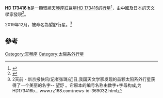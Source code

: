 {{Infobox Planet
| bgcolour = #A0B0FF
| name = HD 173416 b
| parent star = yes
| star = HD 173416
| planet = 
| constell = 天琴座
| RA = 
| DEC = 
| class = 
| discovery = yes
| discovery_ref = 
| discoverer = 
| discovered = 2009年
| discovery_method = 視向速度法<ref name="163news" />
| semimajor = 1.16 ±0.06 
| semiminor = 
| orbital_circ = 
| eccentricity = 0.21 ±0.04
| period = 323.6 ±2.2 
| inclination = 
| long_periastron = 
| time_periastron = 
| physical_characteristics = yes
| mean_radius = 
| density = 
| mass = 2.7 ±0.3 [[木星質量|''M''<sub>''J''</sub>]]
| single_temperature = 
}}
'''HD 173416 b'''是一顆環繞[[天琴座|天琴座]][[紅巨星|紅巨星]][[HD_173416|HD 173416]]的[[太陽系外行星|行星]]<ref name="planet">{{cite journal|url=http://www.raa-journal.org/raa/index.php/raa/article/viewFile/76/0901liuyj.pdf|title=A planetary companion orbiting the intermediate-mass G Giant HD 173416|journal=Research in Astron. Astrophys.|issue=1|pages=1-4|date=2009-01-12|access-date=2009-01-17|archive-date=2019-10-17|archive-url=https://web.archive.org/web/20191017034841/http://www.raa-journal.org/raa/index.php/raa/article/viewFile/76/0901liuyj.pdf|dead-url=no}}</ref>，由中國及日本的天文學家發現<ref name="163news">{{cite web|url=http://newepaper.bjd.com.cn/bjrb/html/2009-01/07/content_105583.htm|title=中日天文学家发现一颗太阳系外行星|date=2009-01-07|accessdate=2009-01-17|publisher=[[北京日报|北京日报]]}}{{dead link|date=2017年11月 |bot=InternetArchiveBot |fix-attempted=yes }}</ref>。

2019年12月，被命名為望舒行星。<ref>2天前 - 新京报快讯(记者张璐)近日,我国天文学家发现的首颗太阳系外行星获得了一个美丽的名字-- 望舒 。它原本的编号名称由数字+字母构成,为HD173416b...
www.rz168.com/news-id-369032.html</ref>

== 參考 ==
{{reflist}}

{{Extrasolar-planet-stub}}

[[Category:天琴座|Category:天琴座]]
[[Category:太陽系外行星|Category:太陽系外行星]]